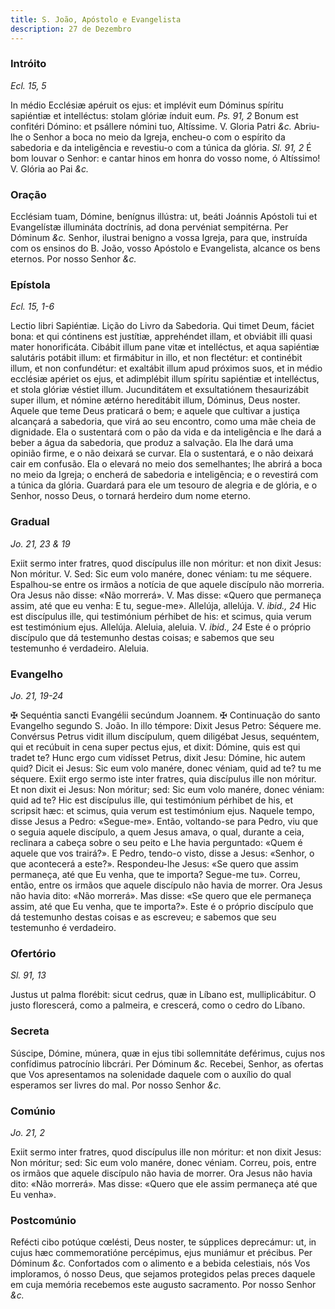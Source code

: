 ```yaml
---
title: S. João, Apóstolo e Evangelista
description: 27 de Dezembro
---
```


### Intróito

_Ecl. 15, 5_

<div class="grid grid-cols-2 gap-5">
  <span class="text-justify">
    In médio Ecclésiæ apéruit os ejus: et implévit eum Dóminus spíritu sapiéntiæ
    et intelléctus: stolam glóriæ índuit eum. <em>Ps. 91, 2</em> Bonum est
    confitéri Dómino: et psállere nómini tuo, Altíssime. V. Gloria Patri
    <em>&c.</em>
  </span>
  <span class="text-justify">
    Abriu-lhe o Senhor a boca no meio da Igreja, encheu-o com o espírito da
    sabedoria e da inteligência e revestiu-o com a túnica da glória.
    <em>Sl. 91, 2</em> É bom louvar o Senhor: e cantar hinos em honra do vosso nome,
    ó Altíssimo! V. Glória ao Pai <em>&c.</em>
  </span>
</div>

### Oração

<div class="grid grid-cols-2 gap-5">
  <span class="text-justify">
    Ecclésiam tuam, Dómine, benígnus illústra: ut, beáti Joánnis Apóstoli tui et
    Evangelístæ illumináta doctrínis, ad dona pervéniat sempitérna. Per Dóminum
    <em>&c.</em>
  </span>
  <span class="text-justify">
    Senhor, ilustrai benigno a vossa Igreja, para que, instruída com os ensinos
    do B. João, vosso Apóstolo e Evangelista, alcance os bens eternos. Por nosso
    Senhor <em>&c.</em>
  </span>
</div>

### Epístola

_Ecl. 15, 1-6_

<div class="grid grid-cols-2 gap-5">
  <span class="text-justify">Lectio libri Sapiéntiæ.</span>
  <span class="text-justify">Lição do Livro da Sabedoria.</span>
  <span class="text-justify">
    Qui timet Deum, fáciet bona: et qui cóntinens est justítiæ, apprehéndet
    illam, et obviábit illi quasi mater honorificáta. Cibábit illum pane vitæ et
    intelléctus, et aqua sapiéntiæ salutáris potábit illum: et firmábitur in
    illo, et non flectétur: et continébit illum, et non confundétur: et
    exaltábit illum apud próximos suos, et in médio ecclésiæ apériet os ejus, et
    adimplébit illum spíritu sapiéntiæ et intelléctus, et stola glóriæ véstiet
    illum. Jucunditátem et exsultatiónem thesaurizábit super illum, et nómine
    ætérno hereditábit illum, Dóminus, Deus noster.
  </span>
  <span class="text-justify">
    Aquele que teme Deus praticará o bem; e aquele que cultivar a justiça
    alcançará a sabedoria, que virá ao seu encontro, como uma mãe cheia de
    dignidade. Ela o sustentará com o pão da vida e da inteligência e lhe dará a
    beber a água da sabedoria, que produz a salvação. Ela lhe dará uma opinião
    firme, e o não deixará se curvar. Ela o sustentará, e o não deixará cair em
    confusão. Ela o elevará no meio dos semelhantes; lhe abrirá a boca no meio
    da Igreja; o encherá de sabedoria e inteligência; e o revestirá com a túnica
    da glória. Guardará para ele um tesouro de alegria e de glória, e o Senhor,
    nosso Deus, o tornará herdeiro dum nome eterno.
  </span>
</div>

### Gradual

_Jo. 21, 23 & 19_

<div class="grid grid-cols-2 gap-5">
  <span class="text-justify">
    Exiit sermo inter fratres, quod discípulus ille non móritur: et non dixit
    Jesus: Non móritur. V. Sed: Sic eum volo manére, donec véniam: tu me
    séquere.
  </span>
  <span class="text-justify">
    Espalhou-se entre os irmãos a notícia de que aquele discípulo não morreria.
    Ora Jesus não disse: «Não morrerá». V. Mas disse: «Quero que permaneça
    assim, até que eu venha: E tu, segue-me».
  </span>
  <span class="text-justify">
    Allelúja, allelúja. V. <em>ibid., 24</em> Hic est discípulus ille, qui
    testimónium pérhibet de his: et scimus, quia verum est testimónium ejus.
    Allelúja.
  </span>
  <span class="text-justify">
    Aleluia, aleluia. V. <em>ibid., 24</em> Este é o próprio discípulo que dá
    testemunho destas coisas; e sabemos que seu testemunho é verdadeiro.
    Aleluia.
  </span>
</div>

### Evangelho

_Jo. 21, 19-24_

<div class="grid grid-cols-2 gap-5">
  <span class="text-justify">
    <span class="text-red-500">&#10016;</span> Sequéntia sancti Evangélii
    secúndum Joannem.
  </span>
  <span class="text-justify">
    <span class="text-red-500">&#10016;</span> Continuação do santo Evangelho
    segundo S. João.
  </span>
  <span class="text-justify">
    In illo témpore: Dixit Jesus Petro: Séquere me. Convérsus Petrus vidit illum
    discípulum, quem diligébat Jesus, sequéntem, qui et recúbuit in cena super
    pectus ejus, et dixit: Dómine, quis est qui tradet te? Hunc ergo cum
    vidísset Petrus, dixit Jesu: Dómine, hic autem quid? Dicit ei Jesus: Sic eum
    volo manére, donec véniam, quid ad te? tu me séquere. Exiit ergo sermo iste
    inter fratres, quia discípulus ille non móritur. Et non dixit ei Jesus: Non
    móritur; sed: Sic eum volo manére, donec véniam: quid ad te? Hic est
    discípulus ille, qui testimónium pérhibet de his, et scripsit hæc: et
    scimus, quia verum est testimónium ejus.
  </span>
  <span class="text-justify">
    Naquele tempo, disse Jesus a Pedro: «Segue-me». Então, voltando-se para
    Pedro, viu que o seguia aquele discípulo, a quem Jesus amava, o qual,
    durante a ceia, reclinara a cabeça sobre o seu peito e Lhe havia perguntado:
    «Quem é aquele que vos trairá?». E Pedro, tendo-o visto, disse a Jesus:
    «Senhor, o que acontecerá a este?». Respondeu-lhe Jesus: «Se quero que assim
    permaneça, até que Eu venha, que te importa? Segue-me tu». Correu, então,
    entre os irmãos que aquele discípulo não havia de morrer. Ora Jesus não
    havia dito: «Não morrerá». Mas disse: «Se quero que ele permaneça assim, até
    que Eu venha, que te importa?». Este é o próprio discípulo que dá testemunho
    destas coisas e as escreveu; e sabemos que seu testemunho é verdadeiro.
  </span>
</div>

### Ofertório

_Sl. 91, 13_

<div class="grid grid-cols-2 gap-5">
  <span class="text-justify">
    Justus ut palma florébit: sicut cedrus, quæ in Líbano est, mulliplicábitur.
  </span>
  <span class="text-justify">
    O justo florescerá, como a palmeira, e crescerá, como o cedro do Líbano.
  </span>
</div>

### Secreta

<div class="grid grid-cols-2 gap-5">
  <span class="text-justify">
    Súscipe, Dómine, múnera, quæ in ejus tibi sollemnitáte deférimus, cujus nos
    confídimus patrocínio libcrári. Per Dóminum <em>&c.</em>
  </span>
  <span class="text-justify">
    Recebei, Senhor, as ofertas que Vos apresentamos na solenidade daquele com o
    auxílio do qual esperamos ser livres do mal. Por nosso Senhor <em>&c.</em>
  </span>
</div>

### Comúnio

_Jo. 21, 2_

<div class="grid grid-cols-2 gap-5">
  <span class="text-justify">
    Exiit sermo inter fratres, quod discípulus ille non móritur: et non dixit
    Jesus: Non móritur; sed: Sic eum volo manére, donec véniam.
  </span>
  <span class="text-justify">
    Correu, pois, entre os irmãos que aquele discípulo não havia de morrer. Ora
    Jesus não havia dito: «Não morrerá». Mas disse: «Quero que ele assim
    permaneça até que Eu venha».
  </span>
</div>

### Postcomúnio

<div class="grid grid-cols-2 gap-5">
  <span class="text-justify">
    Refécti cibo potúque cœlésti, Deus noster, te súpplices deprecámur: ut, in
    cujus hæc commemoratióne percépimus, ejus muniámur et précibus. Per Dóminum
    <em>&c.</em>
  </span>
  <span class="text-justify">
    Confortados com o alimento e a bebida celestiais, nós Vos imploramos, ó
    nosso Deus, que sejamos protegidos pelas preces daquele em cuja memória
    recebemos este augusto sacramento. Por nosso Senhor <em>&c.</em>
  </span>
</div>

